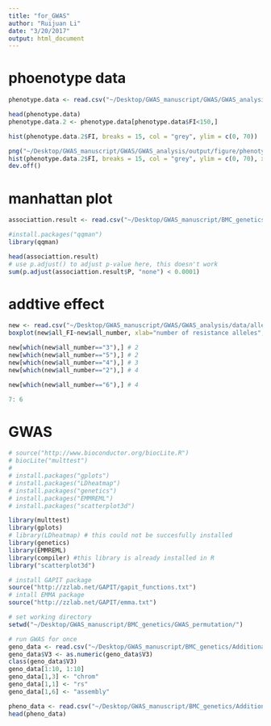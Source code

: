 ```yaml
---
title: "for_GWAS"
author: "Ruijuan Li"
date: "3/20/2017"
output: html_document
---
```


# phoenotype data 
```r
phenotype.data <- read.csv("~/Desktop/GWAS_manuscript/GWAS/GWAS_analysis/phenotype_data.csv", header = T)

head(phenotype.data)
phenotype.data.2 <- phenotype.data[phenotype.data$FI<150,]

hist(phenotype.data.2$FI, breaks = 15, col = "grey", ylim = c(0, 70))

png("~/Desktop/GWAS_manuscript/GWAS/GWAS_analysis/output/figure/phenotype.png", width=8, height=6, units="in", res=300)
hist(phenotype.data.2$FI, breaks = 15, col = "grey", ylim = c(0, 70), xlab = "Female index", ylab="Number of accessions", main="")
dev.off() 
```

# manhattan plot
```r
associattion.result <- read.csv("~/Desktop/GWAS_manuscript/BMC_genetics/Additional_file_4.csv", header = T)

#install.packages("qqman")
library(qqman)

head(associattion.result)
# use p.adjust() to adjust p-value here, this doesn't work 
sum(p.adjust(associattion.result$P, "none") < 0.0001)
```

# addtive effect 
```r
new <- read.csv("~/Desktop/GWAS_manuscript/GWAS/GWAS_analysis/data/allele_effect/additive_effect/FI_resistance_allele_number.csv", sep = ",")
boxplot(new$all_FI~new$all_number, xlab="number of resistance alleles", ylab="female index", col="grey") 

new[which(new$all_number=="3"),] # 2
new[which(new$all_number=="5"),] # 2
new[which(new$all_number=="4"),] # 3 
new[which(new$all_number=="2"),] # 4

new[which(new$all_number=="6"),] # 4

7: 6
```

# GWAS 
```r
# source("http://www.bioconductor.org/biocLite.R")
# biocLite("multtest")
# 
# install.packages("gplots")
# install.packages("LDheatmap")
# install.packages("genetics")
# install.packages("EMMREML")
# install.packages("scatterplot3d")

library(multtest)
library(gplots)
# library(LDheatmap) # this could not be succesfully installed
library(genetics)
library(EMMREML)
library(compiler) #this library is already installed in R
library("scatterplot3d")

# install GAPIT package
source("http://zzlab.net/GAPIT/gapit_functions.txt")
# intall EMMA package
source("http://zzlab.net/GAPIT/emma.txt")

# set working directory
setwd("~/Desktop/GWAS_manuscript/BMC_genetics/GWAS_permutation/")

# run GWAS for once 
geno_data <- read.csv("~/Desktop/GWAS_manuscript/BMC_genetics/Additional_file_2.txt", header = F)
geno_data$V3 <- as.numeric(geno_data$V3)
class(geno_data$V3) 
geno_data[1:10, 1:10]
geno_data[1,3] <- "chrom"
geno_data[1,1] <- "rs"
geno_data[1,6] <- "assembly"

pheno_data <- read.csv("~/Desktop/GWAS_manuscript/BMC_genetics/Additional_file_1.csv")
head(pheno_data) 




```


